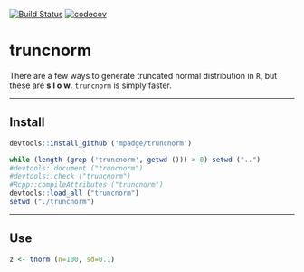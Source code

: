 [![Build Status](https://travis-ci.org/mpadge/truncnorm?branch=master)](https://travis-ci.org/mpadge/truncnorm)
[![codecov](https://codecov.io/gh/mpadge/truncnorm/branch/master/graph/badge.svg)](https://codecov.io/gh/mpadge/truncnorm)

# truncnorm

There are a few ways to generate truncated normal distribution in `R`, but these
are **s l o w**. `truncnorm` is simply faster.


--------


## Install

```r
devtools::install_github ('mpadge/truncnorm')
```
```r
while (length (grep ('truncnorm', getwd ())) > 0) setwd ("..")
#devtools::document ("truncnorm")
#devtools::check ("truncnorm")
#Rcpp::compileAttributes ("truncnorm")
devtools::load_all ("truncnorm")
setwd ("./truncnorm")
```

-----

## Use

```r
z <- tnorm (n=100, sd=0.1)
```
